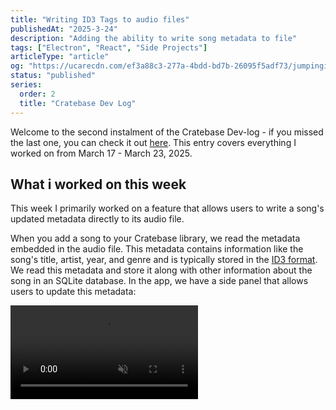 ```yaml
---
title: "Writing ID3 Tags to audio files"
publishedAt: "2025-3-24"
description: "Adding the ability to write song metadata to file"
tags: ["Electron", "React", "Side Projects"]
articleType: "article"
og: "https://ucarecdn.com/ef3a88c3-277a-4bdd-bd7b-26095f5adf73/jumpingintothescaryworldofaws.png"
status: "published"
series:
  order: 2
  title: "Cratebase Dev Log"
---
```



Welcome to the second instalment of the Cratebase Dev-log - if you missed the last one, you can check it out [here](https://www.kxlaa.com/articles/cratebase-devlog-trying-out-content-driven-development). This entry covers everything I worked on from March 17 - March 23, 2025.

## What i worked on this week

This week I primarily worked on a feature that allows users to write a song's updated metadata directly to its audio file. 

When you add a song to your Cratebase library, we read the metadata embedded in the audio file. This metadata contains information like the song's title, artist, year, and genre and is typically stored in the [ID3 format](https://id3.org/). We read this metadata and store it along with other information about the song in an SQLite database. In the app, we have a side panel that allows users to update this metadata:

<video controls muted src="/articles/cratebase-devlog-trying-out-content-driven-development/track-metadata.mp4" className="m-0 rounded" />


When a user updates the metadata via the side panel, we don't actually save the updates to the file—we just store it in the SQLite database. The main reason for this is that persisting updates to the database is a bit quicker than writing the updates to the audio file. As you can see in the demo above, we automatically update the metadata when input fields lose focus. 

Writing updates directly to the file this frequently would harm the user experience—plus there's always potential for files to become corrupted. With the new feature, there is now an option in the right-click menu to write updated song metadata to the file:

<video controls muted src="/articles/cratebase-devlog-writing-id3-tags-to-file/write-metadata.mp4" className="m-0 rounded" />


Working with the ID3 format can get really complicated since there are two major versions with very different implementations. However, I'm using a library called [Node tag lib sharp](https://github.com/benrr101/node-taglib-sharp) which provides a nice abstraction over the song metadata — with it, I can easily write the metadata to the song file.

The feature does not currently support writing updated song artwork to the file—that is something on my backlog. 

I also added a related feature that allows users to reload metadata from a file. This essentially resets all metadata stored in the SQLite database to match only what's present in the source file — useful if a user wants to start fresh with a track's metadata.

If you read last week's update, I mentioned that I was also going to work on the "Find Metadata" feature. Well, I didn't get to it and decided to put that feature in my backlog. It's going to take a bit of time since it needs a server-side component, which adds complexity. I still think it's a nice potential feature though.

## What I'm working on this week

This week I'm working on finishing the artist section of the app. I threw it together initially, and there's a bit of polishing that still needs to be done. In particular:

1. There are some performance issues for artists with lots of albums—I need to virtualize the list. This is looking very tricky because of how the albums are laid out and the presence of navigational keyboard shortcuts. Virtualization and navigational keyboard shortcuts never work well together.

2. There are some artist-specific menu items I need to work on like rename artist, play artist songs & play artist songs next.

3. I want a way for users to edit metadata of a song while they're on the artist page. Currently, I don't render the side panel on that page—I'm thinking to either render the side panel there or have a modal open up with metadata information similar to the Music app on macOS.

That's all for my update this week. Hope you enjoyed reading, and if you have any ideas, don't hesitate to hit me up.